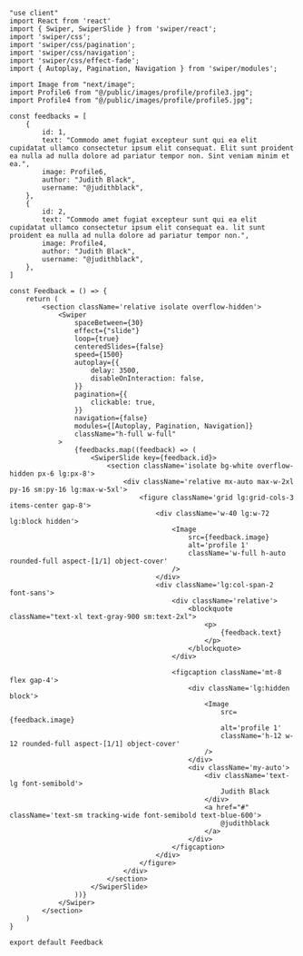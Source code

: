 ```tsx
"use client"
import React from 'react'
import { Swiper, SwiperSlide } from 'swiper/react';
import 'swiper/css';
import 'swiper/css/pagination';
import 'swiper/css/navigation';
import 'swiper/css/effect-fade';
import { Autoplay, Pagination, Navigation } from 'swiper/modules';

import Image from "next/image";
import Profile6 from "@/public/images/profile/profile3.jpg";
import Profile4 from "@/public/images/profile/profile5.jpg";

const feedbacks = [
    {
        id: 1,
        text: "Commodo amet fugiat excepteur sunt qui ea elit cupidatat ullamco consectetur ipsum elit consequat. Elit sunt proident ea nulla ad nulla dolore ad pariatur tempor non. Sint veniam minim et ea.",
        image: Profile6,
        author: "Judith Black",
        username: "@judithblack",
    },
    {
        id: 2,
        text: "Commodo amet fugiat excepteur sunt qui ea elit cupidatat ullamco consectetur ipsum elit consequat ea. lit sunt proident ea nulla ad nulla dolore ad pariatur tempor non.",
        image: Profile4,
        author: "Judith Black",
        username: "@judithblack",
    },
]

const Feedback = () => {
    return (
        <section className='relative isolate overflow-hidden'>
            <Swiper
                spaceBetween={30}
                effect={"slide"}
                loop={true}
                centeredSlides={false}
                speed={1500}
                autoplay={{
                    delay: 3500,
                    disableOnInteraction: false,
                }}
                pagination={{
                    clickable: true,
                }}
                navigation={false}
                modules={[Autoplay, Pagination, Navigation]}
                className="h-full w-full"
            >
                {feedbacks.map((feedback) => (
                    <SwiperSlide key={feedback.id}>
                        <section className='isolate bg-white overflow-hidden px-6 lg:px-8'>
                            <div className='relative mx-auto max-w-2xl py-16 sm:py-16 lg:max-w-5xl'>
                                <figure className='grid lg:grid-cols-3 items-center gap-8'>
                                    <div className='w-40 lg:w-72 lg:block hidden'>
                                        <Image
                                            src={feedback.image}
                                            alt='profile 1'
                                            className='w-full h-auto rounded-full aspect-[1/1] object-cover'
                                        />
                                    </div>
                                    <div className='lg:col-span-2 font-sans'>
                                        <div className='relative'>
                                            <blockquote className="text-xl text-gray-900 sm:text-2xl">
                                                <p>
                                                    {feedback.text}
                                                </p>
                                            </blockquote>
                                        </div>

                                        <figcaption className='mt-8 flex gap-4'>
                                            <div className='lg:hidden block'>
                                                <Image
                                                    src={feedback.image}
                                                    alt='profile 1'
                                                    className='h-12 w-12 rounded-full aspect-[1/1] object-cover'
                                                />
                                            </div>
                                            <div className='my-auto'>
                                                <div className='text-lg font-semibold'>
                                                    Judith Black
                                                </div>
                                                <a href="#" className='text-sm tracking-wide font-semibold text-blue-600'>
                                                    @judithblack
                                                </a>
                                            </div>
                                        </figcaption>
                                    </div>
                                </figure>
                            </div>
                        </section>
                    </SwiperSlide>
                ))}
            </Swiper>
        </section>
    )
}

export default Feedback
```